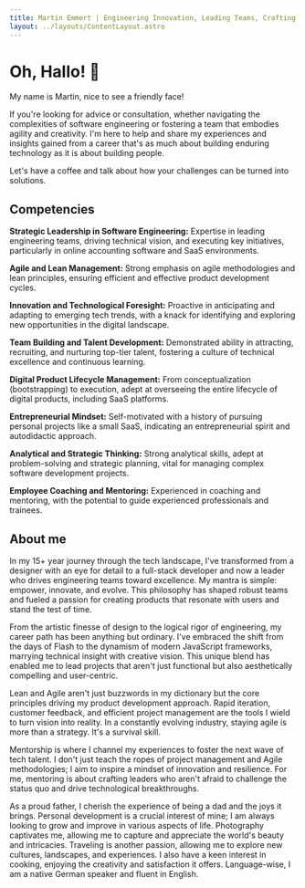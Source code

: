 ```yaml
---
title: Martin Emmert | Engineering Innovation, Leading Teams, Crafting the Future
layout: ../layouts/ContentLayout.astro
---
```


# Oh, Hallo! 👋

My name is Martin, nice to see a friendly face!

If you're looking for advice or consultation, whether navigating the complexities of software engineering or fostering a
team that embodies agility and creativity. I'm here to help and share my experiences and insights gained from a career
that's as much about building enduring technology as it is about building people.

Let's have a coffee and talk about how your challenges can be turned into solutions.

## Competencies

**Strategic Leadership in Software Engineering:** Expertise in leading engineering teams, driving technical vision, and executing key initiatives, particularly in online accounting software and SaaS environments.

**Agile and Lean Management:** Strong emphasis on agile methodologies and lean principles, ensuring efficient and effective product development cycles.

**Innovation and Technological Foresight:** Proactive in anticipating and adapting to emerging tech trends, with a knack for identifying and exploring new opportunities in the digital landscape.

**Team Building and Talent Development:** Demonstrated ability in attracting, recruiting, and nurturing top-tier talent, fostering a culture of technical excellence and continuous learning.

**Digital Product Lifecycle Management:** From conceptualization (bootstrapping) to execution, adept at overseeing the entire lifecycle of digital products, including SaaS platforms.

**Entrepreneurial Mindset:** Self-motivated with a history of pursuing personal projects like a small SaaS, indicating an entrepreneurial spirit and autodidactic approach.

**Analytical and Strategic Thinking:** Strong analytical skills, adept at problem-solving and strategic planning, vital for managing complex software development projects.

**Employee Coaching and Mentoring:** Experienced in coaching and mentoring, with the potential to guide experienced professionals and trainees.

## About me

In my 15+ year journey through the tech landscape, I've transformed from a designer with an eye for detail to a full-stack developer and now a leader who drives engineering teams toward excellence. My mantra is simple: empower, innovate, and evolve. This philosophy has shaped robust teams and fueled a passion for creating products that resonate with users and stand the test of time.

From the artistic finesse of design to the logical rigor of engineering, my career path has been anything but ordinary. I've embraced the shift from the days of Flash to the dynamism of modern JavaScript frameworks, marrying technical insight with creative vision. This unique blend has enabled me to lead projects that aren't just functional but also aesthetically compelling and user-centric.

Lean and Agile aren't just buzzwords in my dictionary but the core principles driving my product development approach. Rapid iteration, customer feedback, and efficient project management are the tools I wield to turn vision into reality. In a constantly evolving industry, staying agile is more than a strategy. It's a survival skill.

Mentorship is where I channel my experiences to foster the next wave of tech talent. I don't just teach the ropes of project management and Agile methodologies; I aim to inspire a mindset of innovation and resilience. For me, mentoring is about crafting leaders who aren't afraid to challenge the status quo and drive technological breakthroughs.

As a proud father, I cherish the experience of being a dad and the joys it brings. Personal development is a crucial interest of mine; I am always looking to grow and improve in various aspects of life. Photography captivates me, allowing me to capture and appreciate the world's beauty and intricacies. Traveling is another passion, allowing me to explore new cultures, landscapes, and experiences. I also have a keen interest in cooking, enjoying the creativity and satisfaction it offers. Language-wise, I am a native German speaker and fluent in English.

